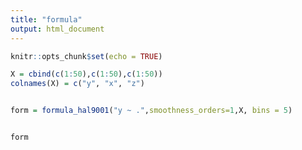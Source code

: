 ```yaml
---
title: "formula"
output: html_document
---
```


```r
knitr::opts_chunk$set(echo = TRUE)
```

```r

X = cbind(c(1:50),c(1:50),c(1:50))
colnames(X) = c("y", "x", "z")


form = formula_hal9001("y ~ .",smoothness_orders=1,X, bins = 5)


form

```
